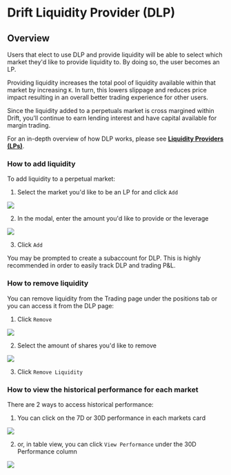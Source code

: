 # Drift Liquidity Provider (DLP) 

## Overview

Users that elect to use DLP and provide liquidity will be able to select which market they'd like to provide liquidity to. By doing so, the user becomes an LP.

Providing liquidity increases the total pool of liquidity available within that market by increasing `K`. In turn, this lowers slippage and reduces price impact resulting in an overall better trading experience for other users.

Since the liquidity added to a perpetuals market is cross margined within Drift, you'll continue to earn lending interest and have capital available for margin trading.

For an in-depth overview of how DLP works, please see [**Liquidity Providers (LPs)**](/providing-liquidity/liquidity-providers).

### How to add liquidity

To add liquidity to a perpetual market:

1.  Select the market you'd like to be an LP for and click `Add`

![](public/assets/dlp-select-market.png)

2.  In the modal, enter the amount you'd like to provide or the leverage

![](public/assets/dlp-add-liquidity.png)

3.  Click `Add`

You may be prompted to create a subaccount for DLP. This is highly recommended in order to easily track DLP and trading P&L.

### How to remove liquidity

You can remove liquidity from the Trading page under the positions tab or you can access it from the DLP page:

1.  Click `Remove`

![](public/assets/dlp-remove-position.png)

2.  Select the amount of shares you'd like to remove

![](public/assets/dlp-select-shares-to-remove.png)

3.  Click `Remove Liquidity`

### How to view the historical performance for each market

There are 2 ways to access historical performance:

1.  You can click on the 7D or 30D performance in each markets card

![](public/assets/dlp-performance-chart.png)

2.  or, in table view, you can click `View Performance` under the 30D Performance column

![](public/assets/dlp-performance-table-view.png)